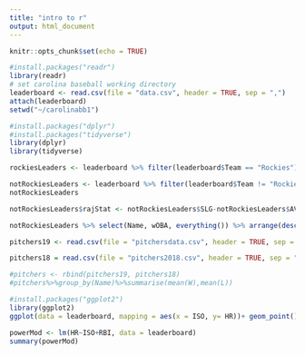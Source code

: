 ---
title: "intro to r"
output: html_document
---

```{r setup, include=FALSE}
knitr::opts_chunk$set(echo = TRUE)
```


```{r}
#install.packages("readr")
library(readr)
# set carolina baseball working directory
leaderboard <- read.csv(file = "data.csv", header = TRUE, sep = ",")
attach(leaderboard)
setwd("~/carolinabb1")
```

```{r}
#install.packages("dplyr")
#install.packages("tidyverse")
library(dplyr)
library(tidyverse)
```

```{r}
rockiesLeaders <- leaderboard %>% filter(leaderboard$Team == "Rockies")

notRockiesLeaders <- leaderboard %>% filter(leaderboard$Team != "Rockies") %>% arrange(desc(RBI))
notRockiesLeaders
```

```{r}
notRockiesLeaders$rajStat <- notRockiesLeaders$SLG-notRockiesLeaders$AVG

notRockiesLeaders %>% select(Name, wOBA, everything()) %>% arrange(desc(rajStat))
```

```{r}
pitchers19 <- read.csv(file = "pitchersdata.csv", header = TRUE, sep = ",")

pitchers18 = read.csv(file = "pitchers2018.csv", header = TRUE, sep = ",")

#pitchers <- rbind(pitchers19, pitchers18)
#pitchers%>%group_by(Name)%>%summarise(mean(W),mean(L))
```
```{r}
#install.packages("ggplot2")
library(ggplot2)
ggplot(data = leaderboard, mapping = aes(x = ISO, y= HR))+ geom_point()
```

```{r}
powerMod <- lm(HR~ISO+RBI, data = leaderboard)
summary(powerMod)
```




